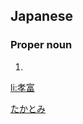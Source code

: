 ==Japanese==
{{ja-kanjitab|孝|富}}

===Proper noun===
{{ja-pos|proper|たかとみ}}

# {{given name|male|lang=ja}}

[[Category:Japanese male given names|たかとみ]]

[[li:孝富]]